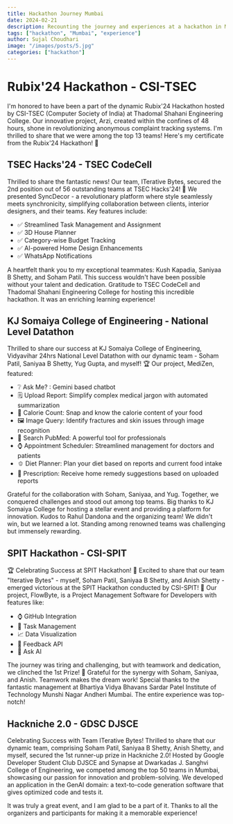 ```yaml
---
title: Hackathon Journey Mumbai
date: 2024-02-21
description: Recounting the journey and experiences at a hackathon in Mumbai.
tags: ["hackathon", "Mumbai", "experience"]
author: Sujal Choudhari
image: "/images/posts/5.jpg"
categories: ["hackathon"]
---
```


# Rubix'24 Hackathon - CSI-TSEC

I'm honored to have been a part of the dynamic Rubix'24 Hackathon hosted by CSI-TSEC (Computer Society of India) at Thadomal Shahani Engineering College. Our innovative project, Arzi, created within the confines of 48 hours, shone in revolutionizing anonymous complaint tracking systems. I'm thrilled to share that we were among the top 13 teams! Here's my certificate from the Rubix'24 Hackathon! 🚀

## TSEC Hacks'24 - TSEC CodeCell

Thrilled to share the fantastic news! Our team, ITerative Bytes, secured the 2nd position out of 56 outstanding teams at TSEC Hacks'24! 🥈 We presented SyncDecor - a revolutionary platform where style seamlessly meets synchronicity, simplifying collaboration between clients, interior designers, and their teams. Key features include:

- ✅ Streamlined Task Management and Assignment
- ✅ 3D House Planner
- ✅ Category-wise Budget Tracking
- ✅ AI-powered Home Design Enhancements
- ✅ WhatsApp Notifications

A heartfelt thank you to my exceptional teammates: Kush Kapadia, Saniyaa B Shetty, and Soham Patil. This success wouldn't have been possible without your talent and dedication. Gratitude to TSEC CodeCell and Thadomal Shahani Engineering College for hosting this incredible hackathon. It was an enriching learning experience!

## KJ Somaiya College of Engineering - National Level Datathon

Thrilled to share our success at KJ Somaiya College of Engineering, Vidyavihar 24hrs National Level Datathon with our dynamic team - Soham Patil, Saniyaa B Shetty, Yug Gupta, and myself! 🏆 Our project, MediZen, featured:

- ❔ Ask Me? : Gemini based chatbot
- 🗒️ Upload Report: Simplify complex medical jargon with automated summarization
- 🍕 Calorie Count: Snap and know the calorie content of your food
- 🖼️ Image Query: Identify fractures and skin issues through image recognition
- 🔎 Search PubMed: A powerful tool for professionals
- ⌚ Appointment Scheduler: Streamlined management for doctors and patients
- 🫑 Diet Planner: Plan your diet based on reports and current food intake
- 🏥 Prescription: Receive home remedy suggestions based on uploaded reports

Grateful for the collaboration with Soham, Saniyaa, and Yug. Together, we conquered challenges and stood out among top teams. Big thanks to KJ Somaiya College for hosting a stellar event and providing a platform for innovation. Kudos to Rahul Dandona and the organizing team! We didn't win, but we learned a lot. Standing among renowned teams was challenging but immensely rewarding.

## SPIT Hackathon - CSI-SPIT

🏆 Celebrating Success at SPIT Hackathon! 🚀 Excited to share that our team "Iterative Bytes" - myself, Soham Patil, Saniyaa B Shetty, and Anish Shetty - emerged victorious at the SPIT Hackathon conducted by CSI-SPIT! 🥇 Our project, FlowByte, is a Project Management Software for Developers with features like:

- ⌚ GitHub Integration
- 📝 Task Management
- 📈 Data Visualization
- 👤 Feedback API
- 🤖 Ask AI

The journey was tiring and challenging, but with teamwork and dedication, we clinched the 1st Prize! 🎉 Grateful for the synergy with Soham, Saniyaa, and Anish. Teamwork makes the dream work! Special thanks to the fantastic management at Bhartiya Vidya Bhavans Sardar Patel Institute of Technology Munshi Nagar Andheri Mumbai. The entire experience was top-notch!

## Hackniche 2.0 - GDSC DJSCE

Celebrating Success with Team ITerative Bytes! Thrilled to share that our dynamic team, comprising Soham Patil, Saniyaa B Shetty, Anish Shetty, and myself, secured the 1st runner-up prize in Hackniche 2.0! Hosted by Google Developer Student Club DJSCE and Synapse at Dwarkadas J. Sanghvi College of Engineering, we competed among the top 50 teams in Mumbai, showcasing our passion for innovation and problem-solving. We developed an application in the GenAI domain: a text-to-code generation software that gives optimized code and tests it.

It was truly a great event, and I am glad to be a part of it. Thanks to all the organizers and participants for making it a memorable experience!
